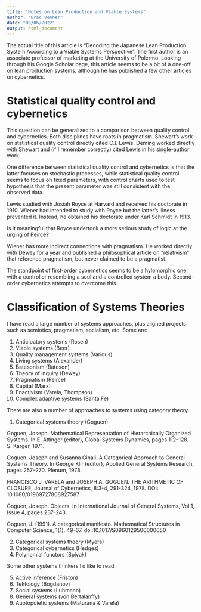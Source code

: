 ```yaml
---
title: "Notes on Lean Production and Viable Systems"
author: "Brad Venner"
date: "09/06/2022"
output: html_document
---
```


The actual title of this article is "Decoding the Japanese Lean Production System According to a Viable Systems Perspective".  The first author is an associate professor of marketing at the University of Polermo. Looking through his Google Scholar page, this article seems to be a bit of a one-off on lean production systems, although he has published a few other articles on cybernetics.

# Statistical quality control and cybernetics

This question can be generalized to a comparison between quality control and cybernetics. Both disciplines have roots in pragmatism. Shewart's work on statistical quality control directly cited C.I. Lewis. Deming worked directly with Shewart and (if I remember correctly) cited Lewis in his single-author work. 

One difference between statistical quality control and cybernetics is that the latter focuses on stochastic processes, while statistical quality control seems to focus on fixed parameters, with control charts used to test hypothesis that the present parameter was still consistent with the observed data. 

Lewis studied with Josiah Royce at Harvard and received his doctorate in 1910. Wiener had intended to study with Royce but the latter's illness prevented it. Instead, he obtained his doctorate under Karl Schmidt in 1913. 

Is it meaningful that Royce undertook a more serious study of logic at the urging of Peirce?

Wiener has more indirect connections with pragmatism. He worked directly with Dewey for a year and published a philosophical article on "relativism" that reference pragmatism, but never claimed to be a pragmatist.

The standpoint of first-order cybernetics seems to be a hylomorphic one, with a controller resembling a soul and a controlled system a body. Second-order cybernetics attempts to overcome this 

# Classification of Systems Theories

I have read a large number of systems approaches, plus aligned projects such as semiotics, pragmatism, socialism, etc. Some are:

1.  Anticipatory systems (Rosen)
2.  Viable systems (Beer)
3.  Quality management systems (Various)
4.  Living systems (Alexander)
7.  Batesonism (Bateson)
8.  Theory of inquiry (Dewey)
9.  Pragmatism (Peirce)
10. Capital (Marx)
11. Enactivism (Varela, Thompson)
12. Complex adaptive systems (Santa Fe)

There are also a number of approaches to systems using category theory.

1. Categorical systems theory (Goguen)

Goguen, Joseph. Mathematical Representation of Hierarchically Organized Systems. In E. Attinger (editor), Global Systems Dynamics, pages 112–128. S. Karger, 1971.

Goguen, Joseph and Susanna Ginali. A Categorical Approach to General Systems Theory. In George Klir (editor), Applied General Systems Research, pages 257–270. Plenum, 1978.

FRANCISCO J. VARELA and JOSEPH A. GOGUEN. THE ARITHMETIC OF CLOSURE, Journal of Cybernetics, 8:3-4, 291-324, 1978. DOI: 10.1080/01969727808927587

Goguen, Joseph. Objects. In International Journal of General Systems, Vol 1, Issue 4, pages 237-243.

Goguen, J. (1991). A categorical manifesto. Mathematical Structures in Computer Science, 1(1), 49-67. doi:10.1017/S0960129500000050

2. Categorical systems theory (Myers)
3. Categorical cybernetics (Hedges)
4. Polynomial functors (Spivak)

Some other systems thinkers I'd like to read.

5.  Active inference (Friston)
6.  Tektology (Bogdanov)
7.  Social systems (Luhmann)
8.  General systems (von Bertalanffy)
9.  Auotopoietic systems (Maturana & Varela)
